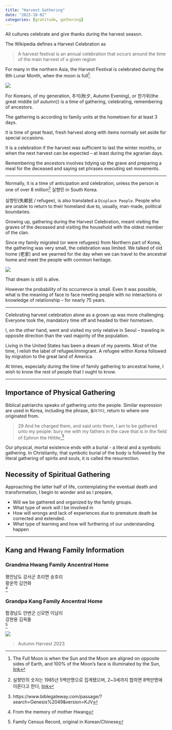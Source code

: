 ---
title: "Harvest Gathering"
date: "2023-10-02"
categories: [gratitude, gathering]
---

All cultures celebrate and give thanks during the harvest season.

The Wikipedia defines a Harvest Celebration as

> A harvest festival is an annual celebration that occurs around the time of the main harvest of a given region

For many in the northern Asia, the Harvest Festival is celebrated during the 8th Lunar Month, when the moon is full[^1].

[^1]: The Full Moon is when the Sun and the Moon are aligned on opposite sides of Earth, and 100% of the Moon's face is illuminated by the Sun, [link](https://www.timeanddate.com/astronomy/moon/full-moon.html)

![](roof_bw.jpeg)

For Koreans, of my generation, 추석(秋夕, Autumn Evening), or 한가위(the great middle (of autumn)) is a time of gathering, celebrating, remembering of ancestors.

The gathering is according to family units at the hometown for at least 3 days.

It is time of great feast, fresh harvest along with items normally set aside for special occasions.

It is a celebration if the harvest was sufficient to last the winter months, or when the next harvest can be expected -- at least during the agrarian days.

Remembering the ancestors involves tidying up the grave and preparing a meal for the deceased and saying set phrases executing set movements.

------------------------------------------------------------------------

Normally, it is a time of anticipation and celebration, unless the person is one of over 8 million[^2] 실향민 in South Korea.

[^2]: 실향민의 숫자는 1985년 5백만명으로 집계됐으며, 2\~3세까지 합하면 8백만명에 이른다고 한다, [link](https://namu.wiki/w/%EC%8B%A4%ED%96%A5%EB%AF%BC)

실향민(失鄕民 / refugee), is also translated a `Displace People`. People who are unable to return to their homeland due to, usually, man-made, political boundaries.

Growing up, gathering during the Harvest Celebration, meant visiting the graves of the deceased and visiting the household with the oldest member of the clan.

Since my family migrated (or were refugees) from Northern part of Korea, the gathering was very small, the celebration was limited. We talked of old home (老家) and we yearned for the day when we can travel to the ancestral home and meet the people with common heritage.

![](old_home.jpeg)

That dream is still is alive.

However the probability of its occurrence is small. Even it was possible, what is the meaning of face to face meeting people with no interactions or knowledge of relationship -- for nearly 75 years.

------------------------------------------------------------------------

Celebrating harvest celebration alone as a grown up was more challenging. Everyone took the, mandatory time off and headed to their hometown.

I, on the other hand, went and visited my only relative in Seoul -- traveling in opposite direction than the vast majority of the population.

Living in the United States has been a dream of my parents. Most of the time, I relish the label of refugee/immigrant. A refugee within Korea followed by migration to the great land of America.

At times, especially during the time of family gathering to ancestral home, I wish to know the rest of people that I ought to know.

------------------------------------------------------------------------

## Importance of Physical Gathering

Biblical patriarchs speaks of gathering unto the people. Similar expression are used in Korea, including the phrase, `돌아가다`, return to where one originated from.

> 29 And he charged them, and said unto them, I am to be gathered unto my people: bury me with my fathers in the cave that is in the field of Ephron the Hittite,[^3]

[^3]: https://www.biblegateway.com/passage/?search=Genesis%2049&version=KJV

Our physical, mortal existence ends with a burial - a literal and a symbolic gathering. In Christianity, that symbolic burial of the body is followed by the literal gathering of spirits and souls, it is called the resurrection.

## Necessity of Spiritual Gathering

Approaching the latter half of life, contemplating the eventual death and transformation, I begin to wonder and as I prepare,

-   Will we be gathered and organized by the family groups.
-   What type of work will I be involved in
-   How will wrongs and lack of experiences due to premature death be corrected and extended.
-   What type of learning and how will furthering of our understanding happen

------------------------------------------------------------------------

## Kang and Hwang Family Information

### Grandma Hwang Family Ancentral Home

평안남도 강서군 초리면 송호리\
황운학 김연화\
[^4]

[^4]: From the memory of mother Hwang

### Grandpa Kang Family Ancentral Home

함경남도 안변군 신모면 이남리\
강현용 김옥돌\
[^5]

[^5]: Family Census Record, original in Korean/Chinese

![](roof_color.jpeg)

> Autumn Harvest 2023

```{=html}
<script src="https://utteranc.es/client.js"
        repo="https://github.com/spencerirvinereed/blogComment"
        issue-term="pathname"
        theme="github-light"
        crossorigin="anonymous"
        async>
</script>
```
